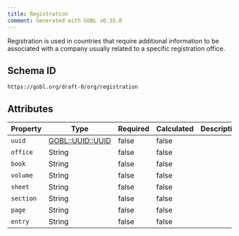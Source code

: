 ```yaml
---
title: Registration
comment: Generated with GOBL v0.35.0
---
```


Registration is used in countries that require additional information to be associated with a company usually related to a specific registration office.

## Schema ID

`https://gobl.org/draft-0/org/registration`

## Attributes

| Property  | Type                                   | Required | Calculated | Description |
|-----------|----------------------------------------|----------|------------|-------------|
| `uuid`    | [GOBL::UUID::UUID](/draft-0/uuid/uuid) | false    | false      |             |
| `office`  | String                                 | false    | false      |             |
| `book`    | String                                 | false    | false      |             |
| `volume`  | String                                 | false    | false      |             |
| `sheet`   | String                                 | false    | false      |             |
| `section` | String                                 | false    | false      |             |
| `page`    | String                                 | false    | false      |             |
| `entry`   | String                                 | false    | false      |             |

